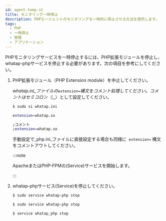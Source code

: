 ```yaml
---
id: agent-temp-st
title: モニタリング一時停止
description: PHPエージェントのモニタリングを一時的に停止させる方法を提供します。
tags:
  - PHP
  - 一時停止
  - 管理
  - アプリケーション
---
```



PHPモニタリングサービスを一時停止するには、PHP拡張モジュールを停止し、whatap-phpサービスを停止する必要があります。次の項目を参考にしてください。

1.  PHP拡張モジュール（PHP Extension module）を中止してください。 

    _whatap.ini_ファイルの`extension=`構文をコメント処理してください。コメントはセミコロン（_;_）として設定してください。

    ```bash
    $ sudo vi whatap.ini

    extension=whatap.so

    ;コメント
    ;extension=whatap.so
    ```

    手動設定で_php.ini_ファイルに直接設定する場合も同様に` extension=` 構文をコメントアウトしてください。 

    :::note

    ApacheまたはPHP-FPMの(Service)サービスを開始します。

    :::

2.  whatap-phpサービス(Service)を停止してください。

    <Tabs>
    <TabItem value="rdct" label="Red Hat/CentOS" default>

    ```bash
    $ sudo service whatap-php stop
    ```

    </TabItem>
    <TabItem value="dbub" label="Debian/Ubuntu">

    ```bash
    $ sudo service whatap-php stop
    ```

    </TabItem>
    <TabItem value="frbsd" label="FreeBSD">

    ```bash
    $ service whatap_php stop
    ```

    </TabItem>
    </Tabs>
